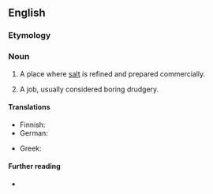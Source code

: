 {{also|salt works}}
==English==

===Etymology===
{{compound|en|salt|works}}

===Noun===
{{en-noun|saltworks}}

# {{lb|en|pluralonly}} A place where [[salt]] is refined and prepared commercially.
# {{lb|en|figuratively|pluralonly}} A job, usually considered boring drudgery.
#: {{ux|en|I'm off to the '''saltworks''' again. Another day, another dollar.}}

====Translations====
{{trans-top|salt works}}
* Finnish: {{t|fi|suolatehdas}}
* German: {{t|de|Salzwerk|n}}
{{trans-mid}}
* Greek: {{t|el|αλατοποιείο|n}}
{{trans-bottom}}

====Further reading====
* {{pedia}}